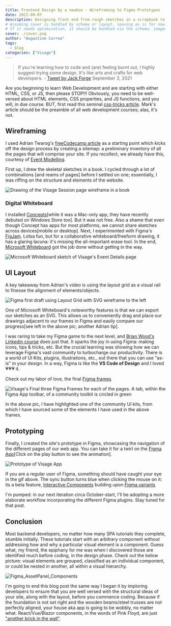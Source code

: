 ```yaml
---
title: Frontend Design by a newbie - Wireframing to Figma Prototypes
date: 2021-09-07
description: Designing front end from rough sketches in a scrapbook to wireframing and prototypes in Figma
# Assuming cover is handled by schema or layout, leaving as is for now.
# If it needs optimization, it should be handled via the schema: image() helper.
cover: ./cover.png
author: "Augustine Correa"
tags:
  - blog
categories: ["Visage"]
---
```


> If you're learning how to code and (are) feeling burnt out, I highly suggest trying some design.
>It's like arts and crafts for web developers.
> \- [Tweet by Jack Forge](https://twitter.com/TheJackForge/status/1433782797299175428?ref_src=twsrc%5Etfw) September 3, 2021

Are you beginning to learn Web Development and are starting with either HTML, CSS, or JS, then please STOP!!! Obviously, you need to be well-versed about HTML elements, CSS properties, and JS functions, and you will, in due course. BUT, first read this seminal [css-tricks article](https://css-tricks.com/a-step-by-step-process-for-turning-designs-into-code/). Mark's article should be the preamble of all web development courses; alas, it's not.

## Wireframing

I used Adrian Twarog's [freeCodecamp article](https://www.freecodecamp.org/news/ui-ux-design-tutorial-from-zero-to-hero-with-wireframe-prototype-figma/) as a starting point which kicks off the design process by creating a sitemap: a preliminary inventory of all the pages that will comprise your site. If you recollect, we already have this, courtesy of [Event Modelling](./Event_Modeling_Feature_Mapping).

First up, I drew the skeletal sketches in a book. I cycled through a lot of combinations [and reams of pages] before I settled on one; essentially, I was riffing on the structure and elements of the website.

<Image src={VisageFreeFormWireFraming} alt="Drawing of the Visage Session page wireframe in a book" />

### Digital Whiteboard

I installed [Concepts](https://concepts.app/)[while it was a Mac-only app, they have recently debuted on Windows Store too]. But it was not free. Also a shame that even though Concept has apps for most platforms, we cannot share sketches across devices[mobile or desktop]. Next, I experimented with Figma's [FigJam](https://www.figma.com/figjam/). Lotsa fun, but for a collaborative whiteboard/freeform drawing, it has a glaring lacuna: it's missing the all-important erase tool. In the end, [Microsoft Whiteboard](https://www.microsoft.com/en-in/microsoft-365/microsoft-whiteboard/digital-whiteboard-app) got the job done without getting in the way.

<Image src={VisageWireFramingEventSession} alt="Microsoft Whiteboard sketch of Visage's Event Details page" />

## UI Layout

A key takeaway from Adrian's video is using the layout grid as a visual rail to finesse the alignment of elements/objects.

<Image src={VisageFigmaDraft} alt="Figma first draft using Layout Grid with SVG wireframe to the left" />

One of Microsoft Whiteboard's noteworthy features is that we can export our sketches as an SVG. This allows us to conveniently drag and place our drawings adjacent to our frames in Figma and easily compare our progress[see left in the above pic; another Adrian tip].

I was raring to take my Figma game to the next level, and [Brian Wood's Linkedin course](https://www.linkedin.com/learning/figma-essential-training-the-basics/the-basics-of-figma) does just that. It sparks the joy in using Figma: making icons, tips & tricks, etc. But the crucial learning was showing how we can leverage Figma's vast community to turbocharge our productivity. There is a world of UI Kits, plugins, illustrations, etc., out there that you can use "as-is" in your design. In a way, Figma is like the **VS Code of Design**  and I loved 💗💗💗 it.

Check out my labor of love, the final [Figma frames](https://www.figma.com/file/Rh8gLjoKE9j12JNlG0g2qB/Organizer-Home?node-id=0%3A1)

<Image src={VisageFigmaFrames} alt="Visage's Final three Figma Frames for each of the pages. A tab, within the Figma App toolbar, of a community toolkit is circled in green" />

In the above pic, I have highlighted one of the community UI kits, from which I have sourced some of the elements I have used in the above frames.

## Prototyping

Finally, I created the site's prototype in Figma, showcasing the navigation of the different pages of our web app. You can take it for a twirl on the [Figma App](https://www.figma.com/file/Rh8gLjoKE9j12JNlG0g2qB/Organizer-Home?node-id=2%3A4)[Click on the play button to see the animation].

<Image src={VisageFigmaPrototype} alt="Prototype of Visage App" />

If you are a regular user of Figma, something should have caught your eye in the gif above. The sync button turns blue when clicking the mouse on it: its a beta feature, [Interactive Components](https://forum.figma.com/c/interactive-components-beta/37) building upon [Figma variants](https://www.figma.com/best-practices/creating-and-organizing-variants/)

I'm pumped: in our next iteration circa October-start, I'll be adopting a more elaborate workflow incorporating the different Figma plugins. Stay tuned for that post.

## Conclusion

Most backend developers, no matter how many SPA tutorials they complete, stumble initially. These tutorials start with an arbitrary component without addressing how and why a particular visual element is a component. Guess what, my friend, the epiphany for me was when I discovered those are identified much before coding, in the design phase. Check out the below picture: visual elements are grouped, classified as an individual component, or could be nested in another, all within a visual hierarchy.

<Image src={FigmaDesignComponents} alt="Figma_AssetPanel_Components" />

 I'm going to end this blog post the same way I began it by imploring developers to ensure that you are well versed with the structural ideas of your site, along with the layout, before you commence coding. Because if the foundation is not set right and the wooden beams/steel trusses are not perfectly aligned, your house aka app is going to be wobbly, no matter what. React/Vue/Blazor components, in the words of Pink Floyd, are just ["another brick in the wall"](https://www.youtube.com/watch?v=YR5ApYxkU-U).
